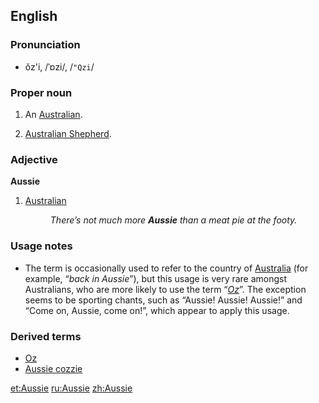 ==English==

{{Wikipedia}}
===Pronunciation===
*ŏz'i, /ˈɒzi/, /<tt>"Qzi</tt>/

===Proper noun===
{{en-noun}}

# {{colloquial}} An [[Australian]].
# {{slang}} [[Australian Shepherd]].

===Adjective===
'''Aussie'''

# [[Australian]]
#: ''There’s not much more '''Aussie''' than a meat pie at the footy.''

===Usage notes===
*The term is occasionally used to refer to the country of [[Australia]] (for example, “''back in Aussie''”), but this usage is very rare amongst Australians, who are more likely to use the term “''[[Oz]]''”. The exception seems to be sporting chants, such as “Aussie! Aussie! Aussie!” and “Come on, Aussie, come on!”, which appear to apply this usage.
===Derived terms===
*[[Oz]]
*[[Aussie cozzie]] 
[[et:Aussie]]
[[ru:Aussie]]
[[zh:Aussie]]